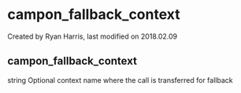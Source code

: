 
# campon_fallback_context 

 Created by  Ryan Harris, last modified on 2018.02.09

## campon_fallback_context

string Optional context name where the call is transferred for fallback


